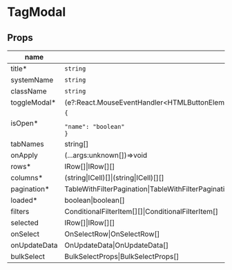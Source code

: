 
# TagModal

## Props

|name|type|default|description|
|----|----|-------|-----------|
|title&#42;|`string`|||
|systemName|`string`|||
|className|`string`|||
|toggleModal&#42;|(e?:React.MouseEventHandler&lt;HTMLButtonElement&gt;&#124;React.MouseEvent&lt;HTMLButtonElement,MouseEvent&gt;,open?:boolean)=&gt;void|||
|isOpen&#42;|<code>&#123;<br/><span className="default-prop-spacer"></span><span className="default-prop-spacer"></span><span className="default-prop-spacer"></span> "name": "boolean"<br />&#125;</code>|||
|tabNames|string[]|||
|onApply|(...args:unknown[])=&gt;void|||
|rows&#42;|IRow[]&#124;IRow[][]|||
|columns&#42;|(string&#124;ICell)[]&#124;(string&#124;ICell)[][]|||
|pagination&#42;|TableWithFilterPagination&#124;TableWithFilterPagination[]|||
|loaded&#42;|boolean&#124;boolean[]|||
|filters|ConditionalFilterItem[][]&#124;ConditionalFilterItem[]|||
|selected|IRow[]&#124;IRow[][]|||
|onSelect|OnSelectRow&#124;OnSelectRow[]|||
|onUpdateData|OnUpdateData&#124;OnUpdateData[]|||
|bulkSelect|BulkSelectProps&#124;BulkSelectProps[]|||



